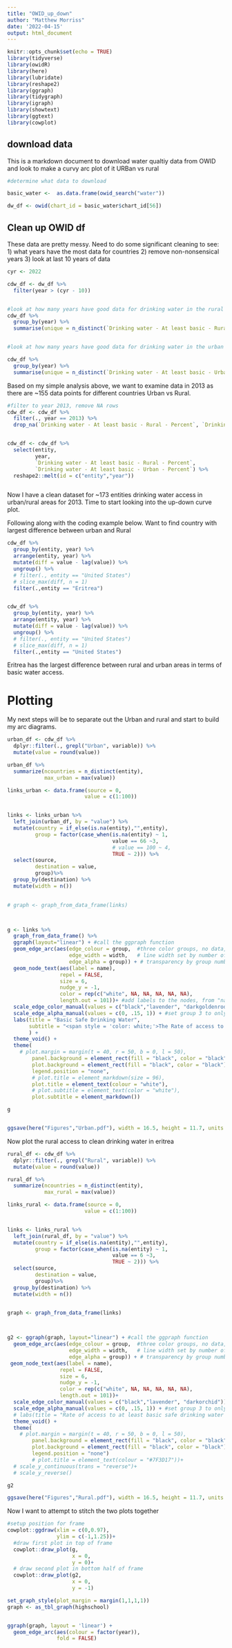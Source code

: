```yaml
---
title: "OWID_up_down"
author: "Matthew Morriss"
date: '2022-04-15'
output: html_document
---
```


```r
knitr::opts_chunk$set(echo = TRUE)
library(tidyverse)
library(owidR)
library(here)
library(lubridate)
library(reshape2)
library(ggraph)
library(tidygraph)
library(igraph)
library(showtext)
library(ggtext)
library(cowplot)

```

## download data

This is a markdown document to download water qualtiy data from OWID and look to make a curvy arc plot of it URBan vs rural

```r
#determine what data to download

basic_water <-  as.data.frame(owid_search("water"))

dw_df <- owid(chart_id = basic_water$chart_id[56])

```

## Clean up OWID df

These data are pretty messy. Need to do some significant cleaning to see:
1) what years have the most data for countries
2) remove non-nonsensical years
3) look at last 10 years of data
```r
cyr <- 2022

cdw_df <- dw_df %>%
  filter(year > (cyr - 10))


#look at how many years have good data for drinking water in the rural areas
cdw_df %>%
  group_by(year) %>%
  summarise(unique = n_distinct(`Drinking water - At least basic - Rural - Percent`))


#look at how many years have good data for drinking water in the urban areas

cdw_df %>%
  group_by(year) %>%
  summarise(unique = n_distinct(`Drinking water - At least basic - Urban - Percent`))

```

Based on my simple analysis above, we want to examine data in 2013 as there are ~155 data points for different countries Urban vs Rural. 

```r
#filter to year 2013, remove NA rows 
cdw_df <- cdw_df %>%
  filter(., year == 2013) %>%
  drop_na(`Drinking water - At least basic - Rural - Percent`, `Drinking water - At least basic - Urban - Percent`)


cdw_df <- cdw_df %>%
  select(entity,
         year,
         `Drinking water - At least basic - Rural - Percent`,
         `Drinking water - At least basic - Urban - Percent`) %>%
  reshape2::melt(id = c("entity","year"))



```
Now I have a clean dataset for ~173 entities drinking water access in urban/rural areas for 2013. Time to start looking into the up-down curve plot.

Following along with the coding example below. Want to find country with largest difference between urban and Rural
```r
cdw_df %>%
  group_by(entity, year) %>%
  arrange(entity, year) %>%
  mutate(diff = value - lag(value)) %>%
  ungroup() %>%
  # filter(., entity == "United States")
  # slice_max(diff, n = 1)
  filter(.,entity == "Eritrea")


cdw_df %>%
  group_by(entity, year) %>%
  arrange(entity, year) %>%
  mutate(diff = value - lag(value)) %>%
  ungroup() %>%
  # filter(., entity == "United States")
  # slice_max(diff, n = 1)
  filter(.,entity == "United States")


```
Eritrea has the largest difference between rural and urban areas in terms of basic water access.

# Plotting
My next steps will be to separate out the Urban and rural and start to build my arc diagrams. 

```r
urban_df <- cdw_df %>%
  dplyr::filter(., grepl("Urban", variable)) %>%
  mutate(value = round(value))

urban_df %>%
  summarize(ncountries = n_distinct(entity),
            max_urban = max(value))

links_urban <- data.frame(source = 0,
                         value = c(1:100))


links <- links_urban %>%
  left_join(urban_df, by = "value") %>%
  mutate(country = if_else(is.na(entity),"",entity),
         group = factor(case_when(is.na(entity) ~ 1,
                                  value == 66 ~3,
                                  # value == 100 ~ 4,
                                  TRUE ~ 2))) %>%
  select(source,
         destination = value, 
         group)%>%
  group_by(destination) %>%
  mutate(width = n())
  

# graph <- graph_from_data_frame(links)



g <- links %>%
  graph_from_data_frame() %>%
  ggraph(layout="linear") + #call the ggpraph function 
  geom_edge_arc(aes(edge_colour = group,  #three color groups, no data, data, and value highlighted
                    edge_width = width,   # line width set by number of countries with similar ages
                    edge_alpha = group)) + # transparency by group number...
  geom_node_text(aes(label = name),
                 repel = FALSE,
                 size = 6,
                 nudge_y = -1,
                 color = rep(c("white", NA, NA, NA, NA, NA),
                 length.out = 101))+ #add labels to the nodes, from "names" which idk where that came from in the function calls previously
  scale_edge_color_manual(values = c("black","lavender", "darkgoldenrod1")) +  #adding gray to major lines, staying green for highlight
  scale_edge_alpha_manual(values = c(0, .15, 1)) + #set group 3 to only one not transparent
  labs(title = "Basic Safe Drinking Water",
       subtitle = "<span style = 'color: white;'>The Rate of access to at least safe drinking water in</span> <span style = 'color: darkgoldenrod1;'>Urban</span> <span style = 'color: white;'>and</span> <span style = 'color: darkorchid;'>Rural</span> <span style = 'color: white;'>areas</span>"
       ) +
  theme_void() +
  theme(
    # plot.margin = margin(t = 40, r = 50, b = 0, l = 50),
        panel.background = element_rect(fill = "black", color = "black"),
        plot.background = element_rect(fill = "black", color = "black"),
        legend.position = "none",
        # plot.title = element_markdown(size = 96),
        plot.title = element_text(colour = "white"),
        # plot.subtitle = element_text(color = "white"),
        plot.subtitle = element_markdown())

g


ggsave(here("Figures","Urban.pdf"), width = 16.5, height = 11.7, units = "in", dpi = 320)
```


Now plot the rural access to clean drinking water in eritrea
```r
rural_df <- cdw_df %>%
  dplyr::filter(., grepl("Rural", variable)) %>%
  mutate(value = round(value))

rural_df %>%
  summarize(ncountries = n_distinct(entity),
            max_rural = max(value))

links_rural <- data.frame(source = 0,
                         value = c(1:100))


links <- links_rural %>%
  left_join(rural_df, by = "value") %>%
  mutate(country = if_else(is.na(entity),"",entity),
         group = factor(case_when(is.na(entity) ~ 1,
                                  value == 6 ~3,
                                  TRUE ~ 2))) %>%
  select(source,
         destination = value, 
         group)%>%
  group_by(destination) %>%
  mutate(width = n())
  

graph <- graph_from_data_frame(links)



g2 <- ggraph(graph, layout="linear") + #call the ggpraph function 
  geom_edge_arc(aes(edge_colour = group,  #three color groups, no data, data, and value highlighted
                    edge_width = width,   # line width set by number of countries with similar ages
                    edge_alpha = group)) + # transparency by group number...
 geom_node_text(aes(label = name),
                 repel = FALSE,
                 size = 6,
                 nudge_y = -1,
                 color = rep(c("white", NA, NA, NA, NA, NA),
                 length.out = 101))+
  scale_edge_color_manual(values = c("black","lavender", "darkorchid")) +  #adding gray to major lines, staying green for highlight
  scale_edge_alpha_manual(values = c(0, .15, 1)) + #set group 3 to only one not transparent
  # labs(title = "Rate of access to at least basic safe drinking water in Rural areas") +
  theme_void() +
  theme(
    # plot.margin = margin(t = 40, r = 50, b = 0, l = 50),
        panel.background = element_rect(fill = "black", color = "black"),
        plot.background = element_rect(fill = "black", color = "black"),
        legend.position = "none")
        # plot.title = element_text(colour = "#7F3D17"))+
  # scale_y_continuous(trans = "reverse")+
  # scale_y_reverse()

g2

ggsave(here("Figures","Rural.pdf"), width = 16.5, height = 11.7, units = "in", dpi = 320)
```


Now I want to attempt to stitch the two plots together
```r
#setup position for frame 
cowplot::ggdraw(xlim = c(0,0.97),
                ylim = c(-1,1.25))+
  #draw first plot in top of frame
  cowplot::draw_plot(g,
                     x = 0,
                     y = 0)+
  # draw second plot in bottom half of frame
  cowplot::draw_plot(g2,
                     x = 0,
                     y = -1)


```


```r

set_graph_style(plot_margin = margin(1,1,1,1))
graph <- as_tbl_graph(highschool)


ggraph(graph, layout = 'linear') + 
  geom_edge_arc(aes(colour = factor(year)),
                fold = FALSE)
```